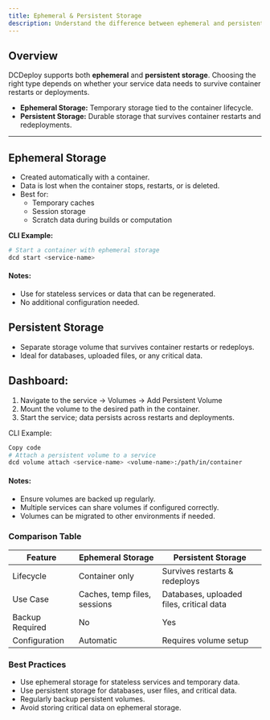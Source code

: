 ```yaml
---
title: Ephemeral & Persistent Storage
description: Understand the difference between ephemeral and persistent storage in DCDeploy and how to use each for your services effectively.
---
```


## Overview

DCDeploy supports both **ephemeral** and **persistent storage**. Choosing the right type depends on whether your service data needs to survive container restarts or deployments.  

- **Ephemeral Storage:** Temporary storage tied to the container lifecycle.  
- **Persistent Storage:** Durable storage that survives container restarts and redeployments.  

---

## Ephemeral Storage

- Created automatically with a container.  
- Data is lost when the container stops, restarts, or is deleted.  
- Best for:  
  - Temporary caches  
  - Session storage  
  - Scratch data during builds or computation  

**CLI Example:**
```bash
# Start a container with ephemeral storage
dcd start <service-name>
```
#### Notes: 
- Use for stateless services or data that can be regenerated.
- No additional configuration needed.

## Persistent Storage
- Separate storage volume that survives container restarts or redeploys.
- Ideal for databases, uploaded files, or any critical data.

## Dashboard:

1. Navigate to the service → Volumes → Add Persistent Volume
2. Mount the volume to the desired path in the container.
3. Start the service; data persists across restarts and deployments.

CLI Example:

```bash
Copy code
# Attach a persistent volume to a service
dcd volume attach <service-name> <volume-name>:/path/in/container
```
#### Notes:
- Ensure volumes are backed up regularly.
- Multiple services can share volumes if configured correctly.
- Volumes can be migrated to other environments if needed.

### Comparison Table
| Feature         | Ephemeral Storage            | Persistent Storage                       |
| --------------- | ---------------------------- | ---------------------------------------- |
| Lifecycle       | Container only               | Survives restarts & redeploys            |
| Use Case        | Caches, temp files, sessions | Databases, uploaded files, critical data |
| Backup Required | No                           | Yes                                      |
| Configuration   | Automatic                    | Requires volume setup                    |


### Best Practices
- Use ephemeral storage for stateless services and temporary data.
- Use persistent storage for databases, user files, and critical data.
- Regularly backup persistent volumes.
- Avoid storing critical data on ephemeral storage.
 